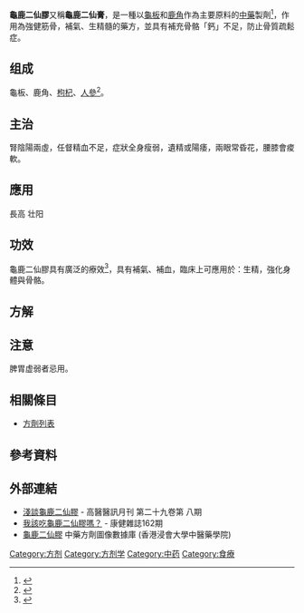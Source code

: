 {{Expand|time=2013-11-03}}
{{ctm}}
{{Infobox Prescription of TCM | 
|name          = 龜鹿二仙膠
|shortname     =
|nickname      =
|origin        = 
|formulation   = 汤剂
|image         = 
|image_caption = 
|TCD1          = 
|dosage1       = 
|TCD2          =  
|dosage2       = 
|TCD3          = 
|dosage3       = 
|TCD4          = 
|dosage4       = 
|function      = 
|footnotes     = 
}}
'''龜鹿二仙膠'''又稱'''龜鹿二仙膏'''，是一種以[[龜板|龜板]]和[[鹿角|鹿角]]作為主要原料的[[中藥|中藥]]製劑<ref>{{Cite web |url=http://tw.news.yahoo.com/%E4%B8%AD%E8%97%A5%E9%A4%8A%E7%94%9F%E7%95%B6%E9%81%93-%E5%90%8D%E4%BA%BA%E4%BF%9D%E5%81%A5%E6%9C%89%E6%96%B9-094301676.html |title=漢方醫療－龜鹿二仙膠 |accessdate=2013-11-04 |archive-date=2013-11-05 |archive-url=https://web.archive.org/web/20131105091334/http://tw.news.yahoo.com/%E4%B8%AD%E8%97%A5%E9%A4%8A%E7%94%9F%E7%95%B6%E9%81%93-%E5%90%8D%E4%BA%BA%E4%BF%9D%E5%81%A5%E6%9C%89%E6%96%B9-094301676.html |dead-url=no }}</ref>，作用為強健筋骨，補氣、生精髓的藥方，並具有補充骨骼「鈣」不足，防止骨質疏鬆症。

==组成==
龜板、鹿角、[[枸杞|枸杞]]、[[人參|人參]]<ref>{{Cite web |url=http://www.commonhealth.com.tw/article/article.action?id=5032668 |title=李中梓云：人有三奇「精、氣、神」生生之本也－龜鹿二仙膠 |accessdate=2013-11-04 |archive-date=2013-11-03 |archive-url=https://web.archive.org/web/20131103022641/http://www.commonhealth.com.tw/article/article.action?id=5032668 |dead-url=no }}</ref>。

==主治==
腎陰陽兩虛，任督精血不足，症狀全身瘦弱，遺精或陽痿，兩眼常昏花，腰膝會痠軟。 

==應用==
長高
壮阳

==功效==
龜鹿二仙膠具有廣泛的療效<ref>{{Cite web |url=http://jan-chuan.myweb.hinet.net/H9_14.htm |title=健康專欄－龜鹿二仙膠功效-自由時報 |access-date=2013-11-04 |archive-url=https://web.archive.org/web/20150330074950/http://jan-chuan.myweb.hinet.net/H9_14.htm |archive-date=2015-03-30 |dead-url=yes }}</ref>，具有補氣、補血，臨床上可應用於：生精，強化身體與骨骼。

==方解==

==注意==
脾胃虚弱者忌用。

==相關條目==
*[[方劑列表|方劑列表]]

==參考資料==  
{{reflist}}

==外部連結== 
* [http://www.kmuh.org.tw/www/kmcj/data/9901/17.htm 淺談龜鹿二仙膠]{{Wayback|url=http://www.kmuh.org.tw/www/kmcj/data/9901/17.htm |date=20131104041756 }} - 高醫醫訊月刊 第二十九卷第 八期
* [http://www.commonhealth.com.tw/article/article.action?id=5032668 我該吃龜鹿二仙膠嗎？]{{Wayback|url=http://www.commonhealth.com.tw/article/article.action?id=5032668 |date=20131103022641 }} - 康健雜誌162期
* [https://sys02.lib.hkbu.edu.hk/cmfid/details.asp?lang=cht&id=F00085   龜鹿二仙膠] 中藥方劑圖像數據庫 (香港浸會大學中醫藥學院) {{zh}}{{en}}

{{经方}} 

[[Category:方剂|Category:方剂]] 
[[Category:方剂学|Category:方剂学]]
[[Category:中药|Category:中药]]
[[Category:食療|Category:食療]]